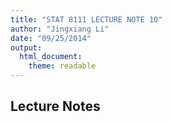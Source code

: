 ```yaml
---
title: "STAT 8111 LECTURE NOTE 10"
author: "Jingxiang Li"
date: "09/25/2014"
output:
  html_document:
    theme: readable
---
```


## Lecture Notes
